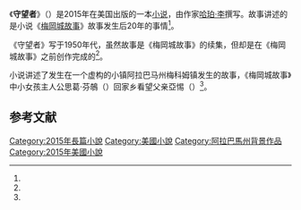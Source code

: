 {{NoteTA
|1=zh-cn:杀死一只知更鸟; zh-tw:梅岡城故事;
|2=zh-cn:守望之心; zh-tw:守望者;
}}
{{expand English|time=2018-06-24}}
{{Infobox book
| name = 守望者
| author = [[哈波·李|哈波·李]]
| publisher = [[哈珀出版社|哈珀出版社]]
[[麥田出版|麥田出版]](台灣)
| pages = 278<ref name=NYT />
| image = US cover of Go Set a Watchman.jpg
| 原名 = ''Go Set a Watchman''
| country = 美国
| language = 英语
| genre = [[虚构作品|虚构作品]]
| isbn = 978-0-06-240985-0
| preceded_by = [[梅岡城故事|梅岡城故事]]
| caption = 封面|<!-- See Wikipedia:WikiProject_Novels or Wikipedia:WikiProject_Books -->
| alt = 
| published = 
}}
《'''守望者'''》（{{lang-en|'''''Go Set a Watchman'''''}}）是2015年在美国出版的一本[[小说|小说]]，由作家[[哈珀·李|哈珀·李]]撰写。故事讲述的是小说《[[杀死一只知更鸟|梅岡城故事]]》故事发生后20年的事情<ref name=t05leeharper />。

《守望者》写于1950年代，虽然故事是《梅岡城故事》的续集，但却是在《梅岡城故事》之前创作完成的<ref name=t05leeharper />。

小说讲述了发生在一个虚构的小镇阿拉巴马州梅科姆镇发生的故事，《梅岡城故事》中小女孩主人公思葛·芬鵸（{{lang|en|Scout Finch}}）回家乡看望父亲亞惕（{{lang|en|Atticus}}）<ref name=t05leeharper />。

==参考文献==
{{reflist|refs=
<ref name=t05leeharper>{{cite news|title=《杀死一只知更鸟》作者将出第二本小说|url=http://cn.tmagazine.com/books/20150205/t05leeharper/|accessdate=2015-10-12|publisher=纽约时报中文网|date=2015年2月5日|archive-url=https://web.archive.org/web/20160111224932/http://cn.tmagazine.com/books/20150205/t05leeharper|archive-date=2016年1月11日|dead-url=yes}}</ref>
<ref name=NYT>{{cite web|work=The New York Times|title=Harper Lee’s ‘Go Set a Watchman’|author=Kennedy, Randall|url=http://www.nytimes.com/2015/07/14/books/review/harper-lees-go-set-a-watchman.html?_r=0|date=July 14, 2015|access-date=2015-10-12|archive-date=2020-01-13|archive-url=https://web.archive.org/web/20200113001757/https://www.nytimes.com/2015/07/14/books/review/harper-lees-go-set-a-watchman.html?_r=0|dead-url=no}}</ref>
}}

{{梅岡城故事}}
[[Category:2015年長篇小說|Category:2015年長篇小說]]
[[Category:美國小說|Category:美國小說]]
[[Category:阿拉巴馬州背景作品|Category:阿拉巴馬州背景作品]]
[[Category:2015年美國小說|Category:2015年美國小說]]